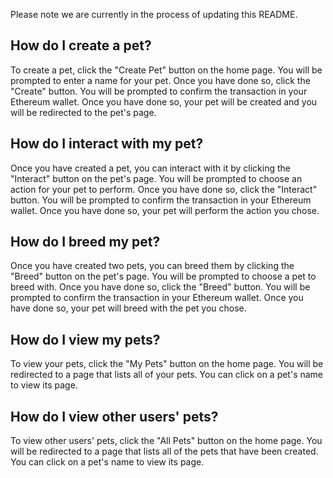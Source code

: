 Please note we are currently in the process of updating this README.

## How do I create a pet?

To create a pet, click the "Create Pet" button on the home page. You will be prompted to enter a name for your pet. Once you have done so, click the "Create" button. You will be prompted to confirm the transaction in your Ethereum wallet. Once you have done so, your pet will be created and you will be redirected to the pet's page.

## How do I interact with my pet?

Once you have created a pet, you can interact with it by clicking the "Interact" button on the pet's page. You will be prompted to choose an action for your pet to perform. Once you have done so, click the "Interact" button. You will be prompted to confirm the transaction in your Ethereum wallet. Once you have done so, your pet will perform the action you chose.

## How do I breed my pet?

Once you have created two pets, you can breed them by clicking the "Breed" button on the pet's page. You will be prompted to choose a pet to breed with. Once you have done so, click the "Breed" button. You will be prompted to confirm the transaction in your Ethereum wallet. Once you have done so, your pet will breed with the pet you chose.

## How do I view my pets?

To view your pets, click the "My Pets" button on the home page. You will be redirected to a page that lists all of your pets. You can click on a pet's name to view its page.

## How do I view other users' pets?

To view other users' pets, click the "All Pets" button on the home page. You will be redirected to a page that lists all of the pets that have been created. You can click on a pet's name to view its page.